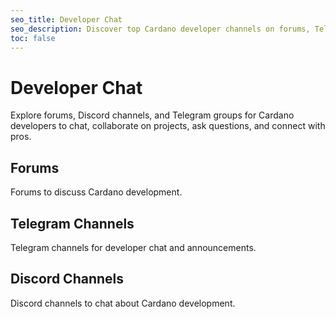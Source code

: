 ```yaml
---
seo_title: Developer Chat
seo_description: Discover top Cardano developer channels on forums, Telegram, and Discord. Collaborate on blockchain projects, ask questions, and connect with pros.
toc: false
---
```



# Developer Chat

Explore forums, Discord channels, and Telegram groups for Cardano developers to chat, collaborate on projects, ask questions, and connect with pros.

## Forums

Forums to discuss Cardano development.

<DefaultDataTable projects={builders} filterBy="developer_forum" />

## Telegram Channels

Telegram channels for developer chat and announcements.

<DefaultDataTable projects={builders} filterBy="developer_telegram" />

## Discord Channels

Discord channels to chat about Cardano development.

<DefaultDataTable projects={builders} filterBy="developer_discord" />